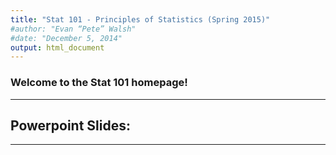 ```yaml
---
title: "Stat 101 - Principles of Statistics (Spring 2015)"
#author: "Evan “Pete” Walsh"
#date: "December 5, 2014"
output: html_document
---
```


### Welcome to the Stat 101 homepage!

---

## Powerpoint Slides:

---